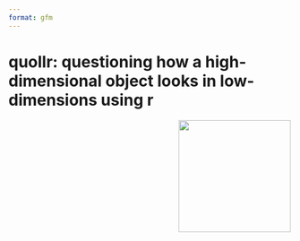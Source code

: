 ```yaml
---
format: gfm
---
```


# quollr: questioning how a high-dimensional object looks in low-dimensions using r 
<img src="hexsticker/sticker.png" align="right" height="200"/>
